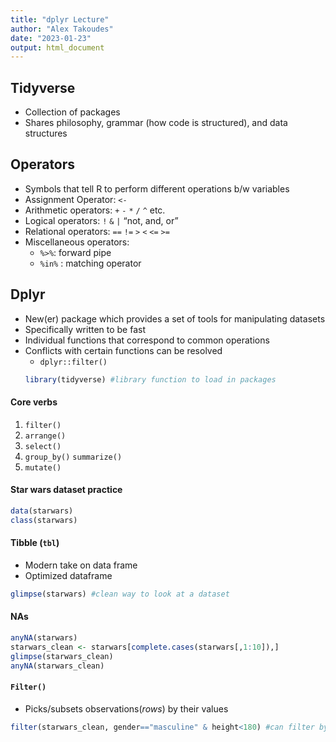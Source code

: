 ```yaml
---
title: "dplyr Lecture"
author: "Alex Takoudes"
date: "2023-01-23"
output: html_document
---
```


## Tidyverse
* Collection of packages
* Shares philosophy, grammar (how code is structured), and data structures

## Operators
* Symbols that tell R to perform different operations b/w variables
* Assignment Operator: `<-`
* Arithmetic operators: `+` `-` `*` `/` `^` etc.
* Logical operators: `!` `&` `|` "not, and, or"
* Relational operators: `==` `!=` `>` `<` `<=` `>=`
* Miscellaneous operators:  
  + `%>%`: forward pipe
  + `%in%` : matching operator

## Dplyr
* New(er) package which provides a set of tools for manipulating datasets
* Specifically written to be fast
* Individual functions that correspond to common operations
* Conflicts with certain functions can be resolved
  + `dplyr::filter()`
```r
library(tidyverse) #library function to load in packages
```

#### Core verbs
1. `filter()`
2. `arrange()`
3. `select()`
4. `group_by()` `summarize()`
5. `mutate()`

#### Star wars dataset practice

```r
data(starwars)
class(starwars)
```

#### Tibble (`tbl`)
* Modern take on data frame
* Optimized dataframe

```r
glimpse(starwars) #clean way to look at a dataset
```

#### NAs
```r
anyNA(starwars)
starwars_clean <- starwars[complete.cases(starwars[,1:10]),]
glimpse(starwars_clean)
anyNA(starwars_clean)
```

#### `Filter()`
* Picks/subsets observations(*rows*) by their values

```r
filter(starwars_clean, gender=="masculine" & height<180) #can filter by two conditions
```